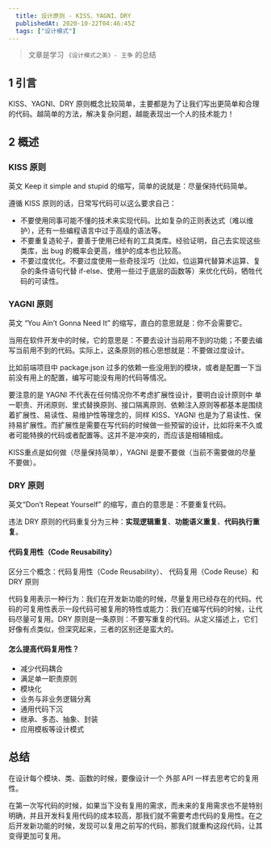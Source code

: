 ```yaml
---
  title: 设计原则 - KISS、YAGNI、DRY
  publishedAt: 2020-10-22T04:46:45Z
  tags: ["设计模式"]
---
```


> 文章是学习 `《设计模式之美》- 王争` 的总结

## 1 引言

KISS、YAGNI、DRY 原则概念比较简单，主要都是为了让我们写出更简单和合理的代码。越简单的方法，解决复杂问题，越能表现出一个人的技术能力！

## 2 概述



### KISS 原则

英文 Keep it simple and stupid 的缩写，简单的说就是：尽量保持代码简单。

遵循 KISS 原则的话，日常写代码可以这么要求自己：

- 不要使用同事可能不懂的技术来实现代码。比如复杂的正则表达式（难以维护），还有一些编程语言中过于高级的语法等。
- 不要重复造轮子，要善于使用已经有的工具类库。经验证明，自己去实现这些类库，出 bug 的概率会更高，维护的成本也比较高。
- 不要过度优化。不要过度使用一些奇技淫巧（比如，位运算代替算术运算、复杂的条件语句代替 if-else、使用一些过于底层的函数等）来优化代码，牺牲代码的可读性。



### YAGNI 原则

英文 “You Ain’t Gonna Need It” 的缩写，直白的意思就是：你不会需要它。 

当用在软件开发中的时候，它的意思是：不要去设计当前用不到的功能；不要去编写当前用不到的代码。实际上，这条原则的核心思想就是：不要做过度设计。

 比如前端项目中 package.json 过多的依赖一些没用到的模块，或者是配置一下当前没有用上的配置，编写可能没有用的代码等情况。 

要注意的是 YAGNI 不代表在任何情况你不考虑扩展性设计，要明白设计原则中 单一职责、开闭原则、里式替换原则、接口隔离原则、依赖注入原则等都基本是围绕着扩展性、易读性、易维护性等理念的，同样 KISS、YAGNI 也是为了易读性、保持易扩展性。而扩展性是需要在写代码的时候做一些预留的设计，比如将来不久或者可能特换的代码或者配置等。这并不是冲突的，而应该是相辅相成。

 KISS重点是如何做（尽量保持简单），YAGNI 是要不要做（当前不需要做的尽量不要做）。

### DRY 原则

英文“Don’t  Repeat Yourself” 的缩写，直白的意思是：不要重复代码。

违法 DRY 原则的代码重复分为三种：**实现逻辑重复**、**功能语义重复**、**代码执行重复**。

#### 代码复用性（Code Reusability）

区分三个概念：代码复用性（Code Reusability）、 代码复用（Code Reuse）和 DRY 原则

代码复用表示一种行为：我们在开发新功能的时候，尽量复用已经存在的代码。代码的可复用性表示一段代码可被复用的特性或能力：我们在编写代码的时候，让代码尽量可复用。DRY 原则是一条原则：不要写重复的代码。从定义描述上，它们好像有点类似，但深究起来，三者的区别还是蛮大的。

#### 怎么提高代码复用性？

- 减少代码耦合
- 满足单一职责原则
- 模块化
- 业务与非业务逻辑分离
- 通用代码下沉
- 继承、多态、抽象、封装
- 应用模板等设计模式



## 总结

在设计每个模块、类、函数的时候，要像设计一个 外部 API 一样去思考它的复用性。

在第一次写代码的时候，如果当下没有复用的需求，而未来的复用需求也不是特别明确，并且开发科复用代码的成本较高，那我们就不需要考虑代码的复用性。在之后开发新功能的时候，发现可以复用之前写的代码，那我们就重构这段代码，让其变得更加可复用。




